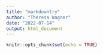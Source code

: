 ```yaml
---
title: "markdowntry"
author: "Theresa Wagner"
date: "2022-07-14"
output: html_document
---
```


```r
knitr::opts_chunk$set(echo = TRUE)
```


